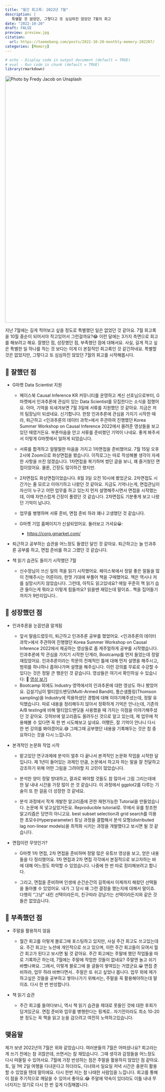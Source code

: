 ```yaml
---
title: "월간 회고록: 2022년 7월"
description: |
   특별할 것 없었던, 그렇다고 또 심심하진 않았던 7월의 회고
date: "2022-10-20"
draft: FALSE
preview: preview.jpg
citation:
  url: https://taemobang.com/posts/2022-10-20-monthly-memory-202207/
categories: [Memory]
---
```


```r
# echo - Display code in output document (default = TRUE)
# eval - Run code in chunk (default = TRUE)
library(rmarkdown)
```

[![Photo by Fredy Jacob on Unsplash](preview.jpg){width="800"}](https://unsplash.com/photos/t0SlmanfFcg?utm_source=unsplash&utm_medium=referral&utm_content=creditShareLink)

지난 7월에는 길게 적어보고 싶을 정도로 특별했던 일은 없었던 것 같아요. 7월 회고록을 10월 중순이 되어서야 적고있어서 그런걸까요?😂 이런 달에는 3가지 측면으로 회고를 해보려고 해요. 잘했던 점, 성장했던 점, 부족했던 점에 대해서요. 사실, 길게 적고 싶은 특별한 일 하나를 적는 것 보다는 이게 더 본질적인 회고록인 것 같긴하네요. 특별할 것은 없었지만, 그렇다고 또 심심하진 않았던 7월의 회고를 시작해봅시다.

## 💯 잘했던 점

-   G마켓 Data Scientist 지원

    -   페이스북 Causal Inference KR 커뮤니티를 운영하고 계신 선호님으로부터, G마켓에서 인과추론에 관심이 있는 Data Scientist를 모집한다는 소식을 접했어요. 아마, 기억을 되새겨보면 7월 3일에 서류를 지원했던 것 같아요. 지금은 저의 팀장님이 되셨네요. 신기합니다. 한창 인과추론에 관심을 가지기 시작한 때라, 퇴근하고 \<인과추론의 데이터 과학\>에서 주관하여 진행했던 Korea Summer Workshop on Causal Inference 2022에서 올려준 영상들을 보고있던 때였거든요. 부푼마음을 안고 서류를 준비했던 기억이 나네요. 좋게 봐주셔서 이렇게 G마켓에서 일하게 되었습니다.

    -   서류를 합격하고 얼떨떨한 마음을 가지고 1차면접을 준비했어요. 7월 15일 오후 2시에 Zoom으로 화상면접을 봤습니다. 이직로그는 따로 작성해볼 생각이 자세한 사항을 쓰진 않겠습니다. 1차면접을 복기하며 썼던 글을 보니, 꽤 즐거웠던 면접이었어요. 물론, 긴장도 많이하긴 했지만.

    -   2차면접도 화상면접이었습니다. 8월 3일 오전 10시에 봤었군요. 2차면접도 시간가는 줄 모르고 이야기하고 나왔던 것 같아요. 지금도 기억나는게, 면접관님이 자신이 누구고 어떤 업무를 하고 있는지 먼저 설명해주시면서 면접을 시작했는데, 이때 자연스럽게 긴장이 풀렸던 것 같습니다. 2차면접도 기분좋게 보고 나왔던 기억이 납니다.

    -   업무를 병행하며 서류 준비, 면접 준비 하랴 꽤나 고생했던 것 같습니다.

    -   G마켓 기업 홈페이지가 신설되었어요. 둘러보고 가셔요😀:

        -   <https://corp.gmarket.com/>

-   퇴근하고 공부하는 습관을 어느정도 들였던 달인 것 같아요. 퇴근하고는 늘 인과추론 공부를 하고, 면접 준비를 하고 그랬던 것 같습니다.

-   책 읽기 습관도 들이기 시작했던 7월

    -   신수정님이 쓰신 일의 격을 읽기 시작했어요. 페이스북에서 정말 좋은 말들을 많이 전해주시는 어른이라, 한껏 기대에 부풀어 책을 구매했어요. 책은 역시나 저를 실망시키지 않았습니다. 그런데, 아직도 읽고있네요? 매일 꾸준히 책 읽기 습관 들이는게 뭐라고 이렇게 힘들까요? 읽을땐 재밌는데 말이죠.. 책을 집어들기 까지가 9만리입니다..

## 🚀 성장했던 점

-   인과추론을 눈꼽만큼 알게됨

    -   앞서 말씀드렸듯이, 퇴근하고 인과추론 공부를 했었어요. \<인과추론의 데이터 과학\>에서 주관하여 진행했던 Korea Summer Workshop on Causal Inference 2022에서 제공하는 영상들로 좀 캐주얼하게 공부를 시작했습니다. 인과추론에 막 관심을 가지기 시작한 단계라, Bootcamp를 먼저 들었는데 정말 재밌었어요. 인과추론이라는 학문의 전체적인 틀에 대해 먼저 설명을 해주시고, 범위를 하나하나 좁혀나가며 설명을 해주십니다. 이런 강의를 무료로 수강할 수 있다는 것은 정말 큰 행운인 것 같습니다. 영상들은 여기서 확인하실 수 있습니다: 🔗 [영상 보기](https://www.youtube.com/playlist?list=PLKKkeayRo4PV_6-nbBgmUNOSpG1OO49M3)
    -   Bootcamp 외에도 Industry 영역에서의 인과추론에 대한 영상도 하나 봤었어요. 김설기님이 멀티암드밴딧(Multi-Armed Bandit), 톰슨샘플링(Thomson sampling)을 Industry에 적용하셨던 경험에 대해 이야기해주셨는데, 정말 유익했습니다. 따로 내용을 정리해두지 않아서 정확하게 기억은 안나는데, 기존의 A/B testing에 비해 멀티암드밴딧을 사용했을 때 가지는 이점을 이야기해주셨던 것 같아요. 깃허브에 알고리즘도 올려두신 것으로 알고 있는데, 제 업무에 적용해볼 수 있다면 꼭 한 번 시도해보고 싶네요. 어쨌든, 잘 기억이 안나니 다시 한 번 강의를 봐야겠어요.😅 그때그때 공부했던 내용을 기록해두는 것은 참 중요하다는 것을 다시 느낍니다.

-   본격적인 논문화 작업 시작

    -   맡고있던 연구과제에 분석이 얼추 다 끝나서 본격적인 논문화 작업을 시작한 달입니다. 제 1년이 들어있는 과제인 만큼, 논문에서 하고자 하는 말을 잘 전달하고 강조하기 위해 어떤 그림을 그려야할 지 고민이 많았습니다.

    -   분석한 양이 정말 방대하고, 결과로 봐야할 것들도 참 많아서 그림 그리는데에 한 달 내내 시간을 가장 많이 쓴 것 같습니다. 이 과정에서 ggplot2를 다루는 기술이 또 한 걸음 더 성장한 것 같네요.

    -   분석 과정에서 작게 개발한 알고리즘에 관한 재현가능한 Tutorial을 만들었습니다. 논문에 꼭 넣고싶었거든요. Reproducible tutorial로. 무에서 유를 창조한 알고리즘은 당연히 아니고요. best subset selection과 grid search를 이용한 초모수(Hyperparameter) 튜닝 과정을 결합해서 분석 모형(distributed lag non-linear models)을 최적화 시키는 과정을 개발했다고 보시면 될 것 같습니다.

-   면접이란 무엇인가?

    -   G마켓 1차 면접, 2차 면접을 준비하며 정말 많은 유튜브 영상을 보고, 얻은 내용들을 다 정리했어요. 1차 면접과 2차 면접 각각에서 본질적으로 보고자하는 바에 대해 어느정도 파악할 수 있었습니다. 나중에 한 번 따로 정리해보려고 합니다.

    -   그리고, 면접을 준비하며 인생에 순간순간의 길목에서 이제까지 해왔던 선택들을 돌아볼 수 있었어요. 내가 그 당시 왜 그런 결정을 했는지에 대해서 말이죠. 다행히 "그냥" 내린 선택이라든지, 친구따라 강남가는 선택이라든지와 같은 것들은 없었습니다.

## 👿 부족했던 점

-   주말을 활용하지 않음

    -   월간 회고를 이렇게 블로그에 포스팅하고 있지만, 사실 주간 회고도 쓰고있는데요. 주간 회고는 노션에 개인적으로 쓰고 있으며, 이런 주간 회고들이 모여서 월간 회고가 된다고 보시면 될 것 같아요. 주간 회고에는 주말에 했던 작업들을 따로 기록하곤 하는데, 7월에는 주말에 작업한 것들이 없네요? 주말엔 놀고 쉬기 바빴나봐요. 그래서, 이렇게 블로그에 쓸 글들이 쌓여있는 거였군요.😀 면접 준비하랴, 업무 하랴 바쁘다면서.. 주말은 또 쉬고 싶었나 봅니다. 업무 외에 제가 하고싶은 것들을 공부하고 쌓아나가기 위해서는, 주말을 꼭 활용해야하는데 말이죠. 다시 한 번 반성합니다.

-   책 읽기 습관

    -   주간 회고를 들여다보니, 역시 책 읽기 습관을 제대로 못들인 것에 대한 후회가 담겨있군요. 면접 준비와 업무를 병행한다는 핑계로.. 자기전이라도 최소 10-20분 정도는 꼭 책을 읽고 눈을 감으려고 여전히 노력하고있습니다.

## 맺음말

제가 보낸 2022년의 7월은 위와 같았습니다. 여러분들의 7월은 어떠셨나요? 회고라는게 쓰기 전에는 참 귀찮은데, 쓰면서는 참 재밌습니다. 그때 생각과 감정들을 어느정도 다시 떠올릴 수 있어서요. 7월에 가장 반성하는 점은 주말을 활용하지 않았던 점 같아요. 토, 일 1박 2일 여행을 다녀온다고 하더라도, 다녀와서 일요일 저녁 시간은 충분히 활용할 수 있었을 텐데 말이에요. 다시 한번 저는 참 나태한 사람임을 느낍니다. 회고를 통해 이 점을 주기적으로 깨달을 수 있어서 좋아요.😂 주말에 약속이 있더라도 이틀 내내 무너지지는 않기로 다시 한 번 깊게 다짐해봅니다.
